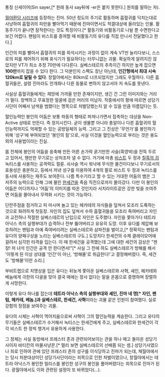 통칭 신세이어(Sin sayer,[* 원래 동사 say뒤에 -er은 붙지 못한다.] 원죄를 말하는 자).

[[월야환담 시리즈]]에 등장하는 진마. 50년 정도의 주기로 활동하며 흡혈귀를 닥치는대로 사냥하여 흡혈귀의 피만을 빨아먹기 때문에 진마이면서도 척결대상에 올라있는 인물. 활동주기가 끝나면 잠적한다는 것도 특징이다.[* 활동기와 비활동기로 나뉠 뿐 수면한다고 보긴 어렵다. 팬텀이 비스트를 증여할 때 비활동기의 유다를 직접 만나서 전달했다고 한다.]

인간의 피를 빨아서 흡혈귀의 피를 희석시키는 과정이 없이 계속 VT만 늘리다보니, 스스로의 피를 제어하기 위해 휴식기가 필요하다는 터무니없는 괴물. 확실하게 알려지진 않았지만 VT가 최소 추정 70만에 다다른다. 실베스테르의 추측이긴 하지만 높게 잡으면 '''100만'''까지 잡을 수 있다 한다. 그 덕분인지 스펙도 장난 아닌데, '''인간형에서 최대 시속 120km로 달릴 수 있다'''. 창월야에서는 80km로 너프되었지만 그래도 우월하다. 다른 흡혈귀들은, 설령 진마라도 안개화나 다른 동물로 변하지 않고서야 저 속도를 못낸다.

사실상 흡혈귀들에게는 재앙에 가까울 만한 존재이지만, 생긴 건 그런 이미지와는 거리가 멀다. 창백하고 무표정한 얼굴에 검은 머리의 미남자. 작중에서의 평에 따르면 성당기사단이 어째서 남색을 범했다는 명목으로 처벌당했는지 알 수 있을 만큼 아름답다는 듯.

혈인능력인 봉인의 어둠은 보통 파동의 형태로 퍼져나가면서 접촉하는 대상을 Non-Active 상태로 만든다. 즉 정지시킨다. 굳이 생물뿐 아니라 총알이나 다른 흡혈귀의 혈인능력까지도 억제할 수 있는 공방일체의 능력. 그리고 그 진상은 '무언가'를 봉인하기 위해 '성구'에 부여되었던 '봉인의 힘'으로, 사실 이것을 혈인능력으로 부리는 것은 용도 외의 사용법이라는 진실.

몸 전체에 봉인의 어둠을 응축해 만든 어른 손가락 굵기만한 사슬(흑영박)을 잔뜩 두르고 있어서, 웬만한 무기로는 상처조차 낼 수 없다. 거기에 마총 [[비스트]] 두 정과 [[칠흑의 검]] 녹티스를 사용하는 공격력도 절륜. 쇠사슬 역시 워낙에 무식한 물건이다보니 무기로서의 효용성은 충분하고, 등에서 꺼낸 성구를 이용하여 4개의 팔로 비스트 두 정과 녹티스를 동시에 사용하는 재주도 보여준다. 나름 특수기라고 할 수 있는 거대한 어둠의 뱀은 그 저주의 능력으로 인해 그에 물린 [[한세건]]을 죽음 직전으로까지 몰아갔다. 다만 이 봉인의 어둠은 어디까지나 '어둠'의 이미지를 따온 것인지라 서치라이트같은 강한 빛을 쏘여주면 어둠을 몰아내서 무력화 시키는 것이 가능하다.

단란주점을 점거하고 피 마시며 놀고 있는 헤카테의 자식들을 덮쳐서 모조리 도륙하는 것으로 화려하게 첫등장. 자인의 집도 덮쳐서 수하 흡혈귀들을 모조리 죽여버리고 자인과 교전하나 적절한 실베스테르의 난입으로 자인은 도주했다. 자인을 쫓아가다 테트라 아낙스 측의 실행부대가 습격하나 전부 뚫어버리고 유유히 도망. 이후 유다를 제압해 보호하려는 팬텀과 아예 죽여버리려는 실베스테르와 삼파전을 벌이고,[* 정확히는 팬텀과 유다의 양패구상을 노리는 실베스테르의 구도.] 도망치다 한세건의 수제 클레이모어에 걸려서 심각한 타격을 입는다. 이 때 한세건을 공격했는데 그에 대한 세건의 감상은 "젠장! 저 녀석 인간은 공격 안 한다면서!"[* 사실 그 전에 하도 실베스테르가 방해를 해서 '이렇게 된 이상 상대를 '인간'이 아닌, '방해물'로 취급한다!'고 결정해버렸다. 즉, 세건도 '방해물'이란 소리.]

부비트랩으로 치명상을 입은 유다는 뒤늦게 쫓아온 실베스테르와 사혁, 셰인, 헤카테와 베놈에게 극한의 다굴을 맞아 결국 매에는 장사 없다는 말을 온몸으로 증명하며 장렬하게 사망한다.

이렇게 유다 하나를 잡는데 '''테트라 아낙스 측의 실행부대와 셰인, 진마 네 명[* 자인, 팬텀, 헤카테, 베놈.]과 실베스테르, 한세건, 사혁'''이라는 괴물 같은 인원이 참여했다. 실로 강함의 정점을 보여주는 괴물.

유다의 시체는 사혁이 먹어치움으로써 사혁이 그의 혈인능력을 계승한다. 그리고 유다의 무기들은 실베스테르가 수거해서 녹티스는 한세건에게 주고, 실베스테르와 한세건이 각각 비스트 한 정씩 챙겨서 유용하게 사용한다. 

그 정체는 사실 동방에서 프레스터 존과 관련되어보이는 관을 하나 매고 돌아온 성당기사이자 바티칸의 마물사냥꾼.[* 멀리 보면 실베스테르의 선배쯤 되는 셈.] 성당기사였으나 죄로 인하여 관에 있던 프레스터 존의 성구를 이식당하고 진마가 되는데, 채월야에서는 당시 처분대상이던 성당기사단이라는 죄목으로 인한 처벌이였으나, 창월야에서는 테트라 아낙스가 봉인한 릴리스를 봉인한 성구의 봉인을 풀어버렸다는 죄목으로 진마가 된다. 광월야에서도 이와 관련된 설정이 또 바뀌었다(...).
